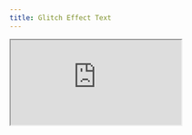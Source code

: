 ```yaml
---
title: Glitch Effect Text
---
```


<iframe 
  src="https://codesandbox.io/embed/glitching-effect-text-tkxu1z?autoresize=1&fontsize=14&hidenavigation=1&theme=dark"
  style={{
    width: '100%',
    height: '50%',
    border: 0,
    overflow: 'hidden',
    background: 'rgb(21, 21, 21)'
  }}
  title="glitching-effect-text"
  allow="accelerometer; ambient-light-sensor; camera; encrypted-media; geolocation; gyroscope; hid; microphone; midi; payment; usb; vr; xr-spatial-tracking"
  sandbox="allow-forms allow-modals allow-popups allow-presentation allow-same-origin allow-scripts"
/>

## Reference

1. <a href="https://velog.io/@yunsungyang-omc/HTML-%EB%8D%B0%EC%9D%B4%ED%84%B0-%EC%86%8D%EC%84%B1-%EC%82%AC%EC%9A%A9%ED%95%98%EA%B8%B0-data-attribute" target="_blank">(HTML) 데이터 속성 사용하기 (data attribute)</a>
